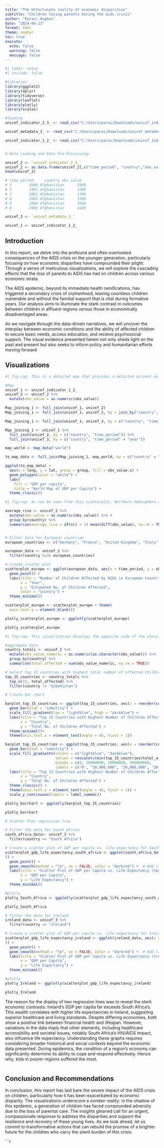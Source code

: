 ---
title: "The Unfortunate reality of economic disparities"
subtitle: "Children losing parents during the aids crisis"
author: "Paraic Hughes"
date: "2024-04-23"
format: html
theme: zephyr
toc: true
execute: 
  echo: false
  warning: false
  message: false
---
```{r}
#| label: setup
#| include: false

#libraries
library(ggplot2)
library(dplyr)
library(tidyverse)
library(leaflet)
library(plotly)
library(scales)

#loading
unicef_indicator_2_3_ <- read_csv("C:/Users/parai/Downloads/unicef_indicator_2 (3).csv")

unicef_metadata_3_ <- read_csv("C:/Users/parai/Downloads/unicef_metadata (3).csv")

unicef_indicator_1_2_ <- read_csv("C:/Users/parai/Downloads/unicef_indicator_1 (2).csv")


# Data Loading and Data Pre-Processing:

unicef_2 <- `unicef_indicator_2_3_`
unicef_2 <- as.data.frame(unicef_2[,c("time_period", "country","obs_value")])
head(unicef_2)

# time_period     country obs_value
# 1        2000 Afghanistan      2000
# 2        2001 Afghanistan      2300
# 3        2002 Afghanistan      2700
# 4        2003 Afghanistan      3100
# 5        2004 Afghanistan      3600
# 6        2005 Afghanistan      4100

unicef_3 <- `unicef_metadata_3_`

unicef_1 <- unicef_indicator_1_2_
```
## Introduction

In this report, we delve into the profound and often overlooked consequences of the AIDS crisis on the younger generation, particularly focusing on how economic disparities have compounded their plight. Through a series of meticulous visualizations, we will explore the cascading effects that the loss of parents to AIDS has had on children across various economic strata.

The AIDS epidemic, beyond its immediate health ramifications, has triggered a secondary crisis of orphanhood, leaving countless children vulnerable and without the familial support that is vital during formative years. Our analysis aims to illuminate the stark contrast in outcomes between children in affluent regions versus those in economically disadvantaged areas.

As we navigate through the data-driven narratives, we will uncover the interplay between economic conditions and the ability of affected children to secure basic needs, access education, and receive psychosocial support. The visual evidence presented herein not only sheds light on the past and present but also seeks to inform policy and humanitarian efforts moving forward

## Visualizations 

```{r echo=FALSE, results='hide'}
#| fig-cap: This is a detailed map that provides a detailed account on the GDP per capita for different countries. This visualization is important becasue it gives the viewer an account on which areas are suffering in terms of wealth. As you will see in the later visualizations that there is an unfortunate correlation between poorer countries and the amount of children that lost their parent to the aids Crisis. 

#Map
unicef_1 <- unicef_indicator_1_2_
unicef_2 <- unicef_2 %>%
  mutate(obs_value = as.numeric(obs_value))

Map_joining_1 <- full_join(unicef_1, unicef_2)
Map_joining_1 <- full_join(unicef_1, unicef_2, by = join_by("country", "time_period"))

Map_joining_1 <- full_join(unicef_1, unicef_3, by = c("country", "time_period" = "year"))

Map_joining_1 <- unicef_1 %>%
  full_join(unicef_2, by = c("country", "time_period")) %>%
  full_join(unicef_3, by = c("country", "time_period" = "year"))

map_world <- map_data("world")

to_map_data <- full_join(Map_joining_1, map_world, by = c("country" = "region"))

ggplot(to_map_data) +
  aes(x = long, y = lat, group = group, fill = obs_value.x) +
  geom_polygon(color = "white") + 
  labs(
    fill = "GDP per capita",
    title = "World Map of GDP per Capita") + 
  theme_classic()
```


```{r}
#| fig-cap: As can be seen from this scatterplot, Northern hemisphere countries such as Netherlands, France, Bulgaria, Germany, the severity of the aids crisis was much less pronounced in these areas. This is reflected in the smaller amounts of children who lost a parent in these areas. These areas had better access to antiretroviral treatments, comprehensive education and prevention programs. They also have better facilities  facilities ensuring children who had lost both parents got the deserved care and assistance they needed. 

average_rise <- unicef_2 %>%
  mutate(obs_value = as.numeric(obs_value)) %>% #
  group_by(country) %>%
  summarise(average_rise = if(n() > 1) mean(diff(obs_value), na.rm = TRUE) else NA_real_)


# Filter data for European countries
european_countries <- c("Germany", "France", "United Kingdom", "Italy", "Spain", "Netherlands", "Belgium", "Sweden", "Poland", "Austria", "Switzerland", "Norway", "Ireland", "Denmark", "Finland", "Portugal", "Greece", "Czech Republic", "Romania", "Hungary", "Slovakia", "Bulgaria", "Croatia", "Estonia", "Slovenia", "Lithuania", "Latvia", "Cyprus", "Luxembourg", "Malta")

european_data <- unicef_2 %>%
  filter(country %in% european_countries)

# Create scatter plot
scatterplot_europe <- ggplot(european_data, aes(x = time_period, y = obs_value, color = country)) +
  geom_point() +
  labs(title = "Number of Children Affected by AIDS in European Countries",
       x = "Year",
       y = "Estimated No. of Children Affected",
       color = "Country") +
  theme_minimal()

scatterplot_europe <- scatterplot_europe + theme(
  axis.text.y = element_blank()) 

plotly_scatterplot_europe <- ggplotly(scatterplot_europe)

plotly_scatterplot_europe
```


```{r}
#| fig-cap: This visualization displays the opposite side of the story. Aids disproportionately affects poorer countries due to limited healthcare resources and lack of sex education to help prevent it's transmission. Countries like South Africa who had 28,620,000 children affected between 2000 & 2022 really underscores a less frequnently addressed consequence of the epidemic. It highlights how aids ravaged the most vulnerable parts of society, leaving a profound and lasting impact on the younger generation. 

#aggregate data
country_totals <- unicef_2 %>%
  mutate(obs_value_numeric = as.numeric(as.character(obs_value))) %>%
  group_by(country) %>%
  summarise(total_affected = sum(obs_value_numeric, na.rm = TRUE))

# Select top 15 countries with highest total number of affected children
top_15_countries <- country_totals %>%
  top_n(15, total_affected) %>%
  filter(country != "Uzbekistan")

# Create bar chart 

barplot_top_15_countries <- ggplot(top_15_countries, aes(x = reorder(country, total_affected), y = total_affected, fill = total_affected)) +
  geom_bar(stat = "identity") +
  scale_fill_gradient(low = "lightblue", high = "darkblue") +
  labs(title = "Top 15 Countries with Highest Number of Children Affected by AIDS 2000 - 2022",
       x = "Country",
       y = "Total No. of Children Affected") +
  theme_minimal()+
  theme(axis.text.x = element_text(angle = 45, hjust = 1))

barplot_top_15_countries <- ggplot(top_15_countries, aes(x = reorder(country, total_affected), y = total_affected, fill = total_affected)) +
  geom_bar(stat = "identity") +
  scale_fill_gradientn(colors = c("lightblue", "darkblue"), 
                       values = rescale(c(min(top_15_countries$total_affected), max(top_15_countries$total_affected))),
                       breaks = c(0, 10000000, 20000000, 30000000),
                       labels = c("0", "10,000,000", "20,000,000", "30,000,000")) +
  labs(title = "Top 15 Countries with Highest Number of Children Affected by AIDS 2000 - 2022",
       x = "Country",
       y = "Total No. of Children Affected") +
  theme_classic() +
  theme(axis.text.x = element_text(angle = 45, hjust = 1)) +
  scale_y_continuous(labels = label_comma())

plotly_barchart <- ggplotly(barplot_top_15_countries)

plotly_barchart

```


```{r}

# Scatter Plot regression line 

# Filter the data for South Africa
south_africa_data<- unicef_3 %>%
  filter(country == "South Africa")

# Create a scatter plot of GDP per capita vs. life expectancy for South Africa with a regression line
scatterplot_gdp_life_expectancy_south_africa <- ggplot(south_africa_data, aes(x = `GDP per capita (constant 2015 US$)`, y = `Life expectancy at birth, total (years)`
)) +
  geom_point() +
  geom_smooth(method = "lm", se = FALSE, color = "darkred") +  # Add linear regression line
  labs(title = "Scatter Plot of GDP per Capita vs. Life Expectancy (South Africa)",
       x = "GDP per Capita",
       y = "Life Expectancy") +
  theme_minimal()

#plotly
plotly_South_Africa <- ggplotly(scatterplot_gdp_life_expectancy_south_africa)

plotly_South_Africa

```





```{r}



# Filter the data for Ireland
ireland_data <- unicef_3 %>%
  filter(country == "Ireland")

# Create a scatter plot of GDP per capita vs. life expectancy for Ireland with a regression line
scatterplot_gdp_life_expectancy_ireland <- ggplot(ireland_data, aes(x = `GDP per capita (constant 2015 US$)`, y = `Life expectancy at birth, total (years)`
)) +
  geom_point() +
  geom_smooth(method = "lm", se = FALSE, color = "darkred") +  # Add linear regression line
  labs(title = "Scatter Plot of GDP per Capita vs. Life Expectancy (Ireland)",
       x = "GDP per Capita",
       y = "Life Expectancy") +
  theme_minimal()

#plotly
plotly_Ireland <- ggplotly(scatterplot_gdp_life_expectancy_ireland)

plotly_Ireland

```


The reason for the display of two regression lines was to reveal the stark economic contrasts: Ireland's GDP per capita far exceeds South Africa's. This wealth correlates with higher life expectancies in Ireland, suggesting superior healthcare and living standards. Despite differing economies, both show a positive link between financial health and lifespan. However, variations in the data imply that other elements, including healthcare accessibility and societal issues, notably South Africa's HIV/AIDS impact, also influence life expectancy. Understanding these graphs requires considering broader historical and social contexts beyond the economic data presented. During epidemics, the condition of a region's economy can significantly determine its ability to cope and respond effectively. Hence why, kids in poorer regions suffered the most.

```{r}
```
## Conclusion and Recommendations 
In conclusion, this report has laid bare the severe impact of the AIDS crisis on children, particularly how it has been exacerbated by economic disparity. The visualizations underscore a somber reality: in the shadow of this epidemic, a generation of children has faced compounded adversity due to the loss of parental care. The insights gleaned call for an urgent, compassionate response to address the disparities and support the resilience and recovery of these young lives. As we look ahead, let us commit to transformative actions that can rebuild the promise of a brighter future for the children who carry the silent burden of this crisis. 

```{r}
